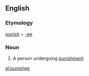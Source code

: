 ==English==

===Etymology===
[[punish]] + [[-ee]]

===Noun===
{{en-noun}}

# A person undergoing [[punishment]]

[[el:punishee]]